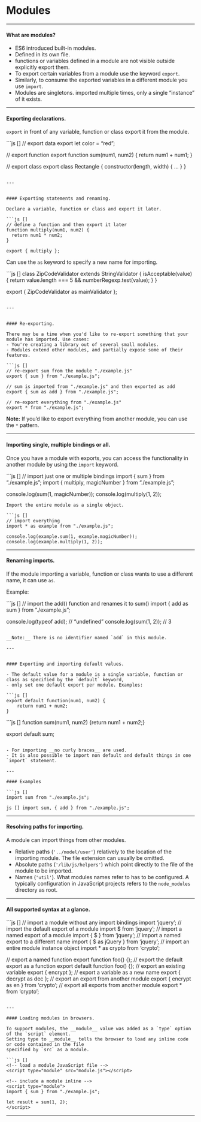 
# Modules

--- 

#### What are modules?
    
- ES6 introduced built-in modules. 
- Defined in its own file.
- functions or variables defined in a module are not visible outside explicitly export them. 
- To export certain variables from a module use the keyword `export`.
- Similarly, to consume the exported variables in a different module you use `import`.
- Modules are singletons. imported multiple times, only a single "instance" of it exists.

---

#### Exporting declarations.
    
 `export` in front of any variable, function or class  export it from the module.
    
```js []
// export data
export let color = "red";

// export function
export function sum(num1, num2) {
  return num1 + num1;
}

// export class
export class Rectangle {
  constructor(length, width) {
    ...
  }
}
```

---


#### Exporting statements and renaming.
    
Declare a variable, function or class and export it later.
    
```js []
// define a function and then export it later
function multiply(num1, num2) {
  return num1 * num2;
}

export { multiply };    
```
    
Can use the `as` keyword to specify a new name for importing.
    
```js []
class ZipCodeValidator extends StringValidator {
    isAcceptable(value) {
        return value.length === 5 && numberRegexp.test(value);
    }
}

export { ZipCodeValidator as mainValidator }; 

```

---


#### Re-exporting.
    
There may be a time when you'd like to re-export something that your module has imported. Use cases:
- You're creating a library out of several small modules.
- Modules extend other modules, and partially expose some of their features.
    
```js []
// re-export sum from the module "./example.js"
export { sum } from "./example.js";
    
// sum is imported from "./example.js" and then exported as add
export { sum as add } from "./example.js";
    
// re-export everything from "./example.js"
export * from "./example.js";
```

__Note:__ If you'd like to export everything from another module, you can use the `*` pattern.

---

#### Importing single, multiple bindings or all.
    
Once you have a module with exports, you can access the functionality in another module by using the `import` keyword.
    
```js []
// import just one or multiple bindings
import { sum } from "./example.js";
import { multiply, magicNumber } from "./example.js";

console.log(sum(1, magicNumber));
console.log(multiply(1, 2));
```
Import the entire module as a single object.
    
```js []
// import everything
import * as example from "./example.js";

console.log(example.sum(1, example.magicNumber));
console.log(example.multiply(1, 2));
```

---

#### Renaming imports.
    
If the module importing a variable, function or class wants to use a different name, it can use `as`.
    
Example:
    
```js []
// import the add() function and renames it to sum()
import { add as sum } from "./example.js";
    
console.log(typeof add);   // "undefined"
console.log(sum(1, 2));    // 3
```
    
__Note:__ There is no identifier named `add` in this module.

---


#### Exporting and importing default values.
    
- The default value for a module is a single variable, function or class as specified by the `default` keyword,
- only set one default export per module. Examples:
    
```js []
export default function(num1, num2) {
    return num1 + num2;
}
```

```js []
function sum(num1, num2) {return num1 + num2;}

export default sum;
```
    
- For importing __no curly braces__ are used.
- It is also possible to import non default and default things in one `import` statement.

---

#### Examples

```js []
import sum from "./example.js";
```
    
```js []
import sum, { add } from "./example.js";
``` 

---

#### Resolving paths for importing.
    
A module can import things from other modules. 
    
- Relative paths (`'../model/user'`) relatively to the location of the importing module. The file extension can usually be omitted.
- Absolute paths (`'/lib/js/helpers'`) which point directly to the file of the module to be imported.
- Names (`'util'`). What modules names refer to has to be configured. A typically configuration in JavaScript projects refers to the `node_modules` directory as root.

---

#### All supported syntax at a glance.
    
```js []
// import a module without any import bindings
import 'jquery';
// import the default export of a module
import $ from 'jquery';
// import a named export of a module
import { $ } from 'jquery';
// import a named export to a different name
import { $ as jQuery } from 'jquery';
// import an entire module instance object
import * as crypto from 'crypto';
    
// export a named function
export function foo() {};
// export the default export as a function
export default function foo() {};
// export an existing variable
export { encrypt };
// export a variable as a new name
export { decrypt as dec };
// export an export from another module
export { encrypt as en } from 'crypto';
// export all exports from another module
export * from 'crypto';
```

---

#### Loading modules in browsers.
    
To support modules, the __module__ value was added as a `type` option of the `script` element.
Setting type to __module__ tells the browser to load any inline code or code contained in the file
specified by `src` as a module.
    
```js []
<!-- load a module JavaScript file -->
<script type="module" src="module.js"></script>
    
<!-- include a module inline -->
<script type="module">
import { sum } from "./example.js";

let result = sum(1, 2);
</script>
```

---